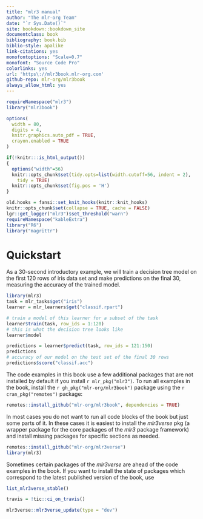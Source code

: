 ```yaml
---
title: "mlr3 manual"
author: "The mlr-org Team"
date: "`r Sys.Date()`"
site: bookdown::bookdown_site
documentclass: book
bibliography: book.bib
biblio-style: apalike
link-citations: yes
monofontoptions: "Scale=0.7"
monofont: "Source Code Pro"
colorlinks: yes
url: 'https\://mlr3book.mlr-org.com'
github-repo: mlr-org/mlr3book
always_allow_html: yes
---
```


```r
requireNamespace("mlr3")
library("mlr3book")

options(
  width = 80,
  digits = 4,
  knitr.graphics.auto_pdf = TRUE,
  crayon.enabled = TRUE
)

if(!knitr:::is_html_output())
{
  options("width"=56)
  knitr::opts_chunk$set(tidy.opts=list(width.cutoff=56, indent = 2),
    tidy = TRUE)
  knitr::opts_chunk$set(fig.pos = 'H')
}

old.hooks = fansi::set_knit_hooks(knitr::knit_hooks)
knitr::opts_chunk$set(collapse = TRUE, cache = FALSE)
lgr::get_logger("mlr3")$set_threshold("warn")
requireNamespace("kableExtra")
library("R6")
library("magrittr")
```

# Quickstart

As a 30-second introductory example, we will train a decision tree model on the first 120 rows of iris data set and make predictions on the final 30, measuring the accuracy of the trained model.

```r
library(mlr3)
task = mlr_tasks$get("iris")
learner = mlr_learners$get("classif.rpart")

# train a model of this learner for a subset of the task
learner$train(task, row_ids = 1:120)
# this is what the decision tree looks like
learner$model

predictions = learner$predict(task, row_ids = 121:150)
predictions
# accuracy of our model on the test set of the final 30 rows
predictions$score("classif.acc")
```

The code examples in this book use a few additional packages that are not installed by default if you install `r mlr_pkg("mlr3")`.
To run all examples in the book, install the `r gh_pkg("mlr-org/mlr3book")` package using the `r cran_pkg("remotes")` package:

```r
remotes::install_github("mlr-org/mlr3book", dependencies = TRUE)
```

In most cases you do not want to run all code blocks of the book but just some parts of it.
In these cases it is easiest to install the _mlr3verse_ pkg (a wrapper package for the core packages of the _mlr3_ package framework) and install missing packages for specific sections as needed.

```r
remotes::install_github("mlr-org/mlr3verse")
library(mlr3)
```

Sometimes certain packages of the _mlr3verse_ are ahead of the code examples in the book.
If you want to install the state of packages which correspond to the latest published version of the book, use

```r
list_mlr3verse_stable()
```

```r
travis = !tic::ci_on_travis()
```

```r
mlr3verse::mlr3verse_update(type = "dev")
```
